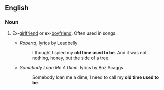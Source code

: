 ==English==

===Noun===
{{en-noun|old time used to be's}}

# {{lb|en|idiomatic|euphemistic}} Ex-[[girlfriend]] or ex-[[boyfriend]]. Often used in songs.
#* ''Roberta'', lyrics by Leadbelly
#*: I thought I spied my '''old time used to be'''. And it was not nothing, honey, but the side of a tree.
#* ''Somebody Loan Me A Dime''. lyrics by Boz Scaggs
#*: Somebody loan me a dime, I need to call my '''old time used to be'''.